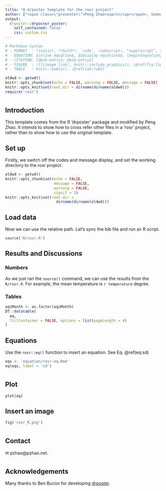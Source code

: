 ```yaml
---
title: "A drposter template for the rosr project"
author: ["<span class=\"presenter\">Peng Zhao<sup>1</sup></span>, Someone Else<sup>1, 2</sup><ol class=\"affiliations\"><li>Max Planck Institute for Chemistry, Mainz, Germany</li><li>Far Far Away</li></ol>"]
output:
  drposter::drposter_poster:
    self_contained: false
    css: custom.css
---
```


```r
# Markdown Syntax
# - FORMAT  : *italic*, **bold**, `code`, ~subscript~, ^superscript^, > quote, ^[footnote] # - [](hyperlink)
# - EQUATION: $inline equation$, $$display equation$$, \begin{equation} (\#eq:eq-label)\end(equation), \@ref(eq:eq-label)
# - CITATION: [@bib-entry1; @bib-entry2]
# - FIGURE  : ![](image link), knitr::include_graphics(), \@ref(fig:fig1)
# - TABLE   : knitr::kable(), \@ref(tab:tab1)
```

```r
oldwd <- getwd()
knitr::opts_chunk$set(echo = FALSE, warning = FALSE, message = FALSE) 
knitr::opts_knit$set(root.dir = dirname(dirname(oldwd)))
require('rosr')
```

# {.col-2}

## Introduction

This template comes from the R 'drposter' package and modified by Peng Zhao. It intends to show how to cross refer other files in a 'rosr' project, rather than to show how to use the original template.

## Set up

Firstly, we switch off the codes and message display, and set the working directory to the rosr project.

```R
oldwd <- getwd()
knitr::opts_chunk$set(echo = FALSE, 
                      message = FALSE, 
                      warning = FALSE, 
                      signif = 3)
knitr::opts_knit$set(root.dir = 
                       dirname(dirname(oldwd)))
```

## Load data

Now we can use the relative path. Let's sync the bib file and run an R script.

```r
source('R/rosr.R')
```

## Results and Discussions

### Numbers

As we just ran the `source()` command, we can use the results from the `R/rosr.R`. For example, the mean temperature is `r temperature` degree.

### Tables


```r
aq$Month <- as.factor(aq$Month)
DT::datatable(
  aq, 
  fillContainer = FALSE, options = list(pageLength = 4)
)
```

## Equations

Use the `rosr::eq()` function to insert an equation. See Eq. \@ref(eq:sd)

```r
eqs <- 'equation/rosr-eq.Rmd'
eq(eqs, label = 'sd')
```

# {.col-2}


## Plot

```r
plot(aq)
```

## Insert an image


```r
fig('rosr_R.png')
```


# {.col-2}

## Contact {style="--header-color:darkred; --other-color-for-h2-gradient:red;"}

&#9993; pzhao\@pzhao.net. 


# {.col-2}

## Acknowledgements

Many thanks to Ben Bucior for developing [drposter](https://github.com/bbucior/drposter).

